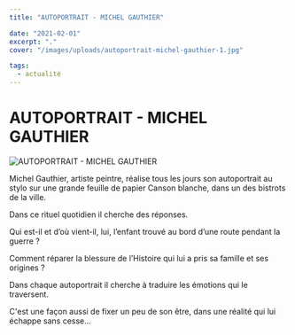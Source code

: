 ```yaml
---
title: "AUTOPORTRAIT - MICHEL GAUTHIER"

date: "2021-02-01"
excerpt: "."
cover: "/images/uploads/autoportrait-michel-gauthier-1.jpg"

tags:
  - actualité
---
```


# AUTOPORTRAIT - MICHEL GAUTHIER

![AUTOPORTRAIT - MICHEL GAUTHIER](/images/uploads/autoportrait-michel-gauthier-1.jpg)

Michel Gauthier, artiste peintre, réalise tous les jours son autoportrait au stylo sur une grande feuille de papier Canson blanche, dans un des bistrots de la ville.

Dans ce rituel quotidien il cherche des réponses.

Qui est-il et d’où vient-il, lui, l’enfant trouvé au bord d’une route pendant la guerre ?

Comment réparer la blessure de l’Histoire qui lui a pris sa famille et ses origines ?

Dans chaque autoportrait il cherche à traduire les émotions qui le traversent.

C'est une façon aussi de fixer un peu de son être, dans une réalité qui lui échappe sans cesse...
